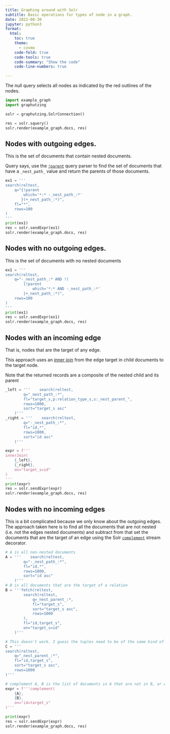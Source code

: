 ```yaml
---
title: Graphing around with Solr
subtitle: Basic operations for types of node in a graph.
date: 2022-08-30
jupyter: python3
format:
  html:
    toc: true
    theme:
      - cosmo
    code-fold: true
    code-tools: true
    code-summary: "Show the code"
    code-line-numbers: true

---
```


The null query selects all nodes as indicated by the red outlines of the nodes.
```python
import example_graph
import graphutzing

solr = graphutzing.SolrConnection()

res = solr.squery()
solr.render(example_graph.docs, res)
```

## Nodes with outgoing edges. 

This is the set of documents that contain nested documents.

Query says, use the [`!parent`](https://solr.apache.org/guide/solr/latest/query-guide/block-join-query-parser.html#block-join-parent-query-parser) query parser to find the set of documents that have a `_nest_path_` value and return the parents of those documents. 

```python
ex1 = '''
search(reltest,
    q="{!parent 
        which='*:* -_nest_path_:*'
       }(+_nest_path_:*)",
    fl="*",
    rows=100
)
'''
print(ex1)
res = solr.sendExpr(ex1)
solr.render(example_graph.docs, res)
```

## Nodes with no outgoing edges.

This is the set of documents with no nested documents

```python
ex1 = '''
search(reltest,
    q="-_nest_path_:* AND !(
        {!parent 
            which='*:* AND -_nest_path_:*'
        }+_nest_path_:*)",
    rows=100
)
'''
print(ex1)
res = solr.sendExpr(ex1)
solr.render(example_graph.docs, res)
```

## Nodes with an incoming edge

That is, nodes that are the target of any edge.

This approach uses an [inner join](https://solr.apache.org/guide/solr/latest/query-guide/stream-decorator-reference.html#innerjoin) from the edge target in child documents to the target node.

Note that the returned records are a composite of the nested child and its parent

```python
_left = '''    search(reltest,
        q="_nest_path_:*",
        fl="target_s,p:relation_type_s,s:_nest_parent_",
        rows=1000,
        sort="target_s asc"
    )'''
_right = '''    search(reltest,
        q="-_nest_path_:*",
        fl="id,*",
        rows=1000,
        sort="id asc"
    )'''

expr = f'''
innerJoin(
    {_left},
    {_right},
    on="target_s=id"
)
'''
print(expr)
res = solr.sendExpr(expr)
solr.render(example_graph.docs, res)
```

## Nodes with no incoming edges

This is a bit complicated because we only know about the outgoing edges. The approach taken here is to find all the documents that are not nested (i.e. not the edges nested documents) and subtract from that set the documents that are the target of an edge using the Solr [`complement`](https://solr.apache.org/guide/solr/latest/query-guide/stream-decorator-reference.html#complement) stream decorator.

```python
# A is all non-nested documents
A = '''    search(reltest,
        q="-_nest_path_:*",
        fl="id,*",
        rows=1000,
        sort="id asc"
    )'''
# B is all documents that are the target of a relation
B = '''fetch(reltest, 
        search(reltest,
            q=_nest_parent_:*,
            fl="target_s",
            sort="target_s asc",
            rows=1000
        ),
        fl="id,target_s",
        on="target_s=id"
    )'''

# This doesn't work. I guess the tuples need to be of the same kind of document, not just matching the "on" keys?
C = '''
search(reltest,
    q="_nest_parent_:*",
    fl="id,target_s",
    sort="target_s asc",
    rows=1000
)'''

# complement A, B is the list of documents in A that are not in B, or A-B.
expr = f'''complement(
    {A},
    {B},
    on="id=target_s"
)'''

print(expr)
res = solr.sendExpr(expr)
solr.render(example_graph.docs, res)
```
